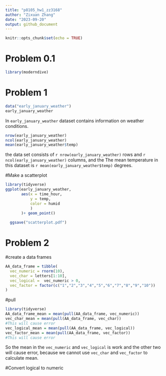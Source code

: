 ```yaml
---
title: "p8105_hw1_zz3168"
author: "Zixuan Zhang"
date: "2023-09-20"
output: github_document
---
```


```r
knitr::opts_chunk$set(echo = TRUE)
```
# Problem 0.1
```r
library(moderndive)
```

# Problem 1
```r
data("early_january_weather")
early_january_weather
```
In `early_january_weather` dataset contains information on weather conditions.

```r
nrow(early_january_weather)
ncol(early_january_weather)
mean(early_january_weather$temp)
```

the data set consists of `r nrow(early_january_weather)` rows and `r ncol(early_january_weather)` columns, and the The mean temperature in this dataset is `r mean(early_january_weather$temp)` degrees.


#Make a scatterplot
```r
library(tidyverse)
ggplot(early_january_weather, 
       aes(x = time_hour,
           y = temp,
           color = humid
           )
       )+ geom_point() 
  
  ggsave("scatterplot.pdf")
```

# Problem 2

#create a data frames
```r
AA_data_frame = tibble(
  vec_numeric = rnorm(10),
  vec_char = letters[1:10],
  vec_logical =  vec_numeric > 0,
  vec_factor = factor(c("1","2","3","4","5","6","7","8","9","10"))
)
```

#pull

```r
library(tidyverse)
AA_data_frame_mean = mean(pull(AA_data_frame, vec_numeric))
vec_char_mean = mean(pull(AA_data_frame, vec_char))
#This will cause error
vec_logical_mean = mean(pull(AA_data_frame, vec_logical))
vec_factor_mean = mean(pull(AA_data_frame, vec_factor))
#This will cause error
```
So the mean in the `vec_numeric` and `vec_logical` is work and the other two will cause error, because we cannot use `vec_char` and `vec_factor` to calculate mean.


#Convert logical to numeric
```r

```

